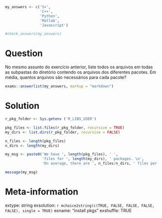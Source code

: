 ```r
my_answers <- c('S+', 
                'C++',
                'Python',
                'Matlab',
                'Javascript')

#check_answers(my_answers)
```

Question
========

No mesmo assunto do exercício anterior, liste todos os arquivos em todas as subpastas do diretório contendo os arquivos dos diferentes pacotes. Em média, quantos arquivos são necessários para cada pacote?

```r
exams::answerlist(my_answers, markup = "markdown")
```

Solution
================

```r
r_pkg_folder <- Sys.getenv ('R_LIBS_USER')

pkg_files <- list.files(r_pkg_folder, recursive = TRUE)
my_dirs <- list.dirs(r_pkg_folder, recursive = FALSE)

n_files <- length(pkg_files)
n_dirs <- length(my_dirs)

my_msg <- paste0('We have ', length(pkg_files), ' ',
                 'files for ', length(my_dirs), ' packages. \n',
                 'On average, there are ', n_files/n_dirs, ' files per directory.')

message(my_msg)
```


Meta-information
================
extype: string
exsolution: `r mchoice2string(c(TRUE, FALSE, FALSE, FALSE, FALSE), single = TRUE)`
exname: "install pkgs"
exshuffle: TRUE

